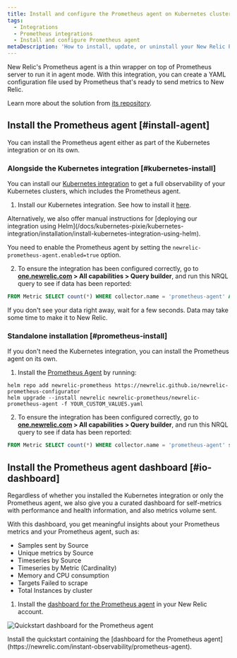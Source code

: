 ```yaml
---
title: Install and configure the Prometheus agent on Kubernetes clusters
tags:
  - Integrations
  - Prometheus integrations
  - Install and configure Prometheus agent
metaDescription: 'How to install, update, or uninstall your New Relic Prometheus agent alongside the Kubernetes integration.'
---
```




New Relic's Prometheus agent is a thin wrapper on top of Prometheus server to run it in agent mode. With this integration, you can create a YAML configuration file used by Prometheus that's ready to send metrics to New Relic.

Learn more about the solution from [its repository](https://github.com/newrelic/newrelic-prometheus-configurator).

## Install the Prometheus agent [#install-agent]

You can install the Prometheus agent either as part of the Kubernetes integration or on its own.

### Alongside the Kubernetes integration [#kubernetes-install]

You can install our [Kubernetes integration](/docs/kubernetes-pixie/kubernetes-integration/get-started/introduction-kubernetes-integration) to get a full observability of your Kubernetes clusters, which includes the Prometheus agent.

1. Install our Kubernetes integration. See how to install it [here](/docs/kubernetes-pixie/kubernetes-integration/installation/kubernetes-integration-install-configure).

<Callout variant="tip">
  Alternatively, we also offer manual instructions for [deploying our integration using Helm](/docs/kubernetes-pixie/kubernetes-integration/installation/install-kubernetes-integration-using-helm).
  
  You need to enable the Prometheus agent by setting the `newrelic-prometheus-agent.enabled=true` option.
</Callout>

2. To ensure the integration has been configured correctly, go to **[one.newrelic.com](https://one.newrelic.com) > All capabilities > Query builder**, and run this NRQL query to see if data has been reported:

  ```sql
  FROM Metric SELECT count(*) WHERE collector.name = 'prometheus-agent' AND cluster_name = 'YOUR_CLUSTER_NAME' since 1 hour ago
  ```

<Callout variant="tip">
  If you don't see your data right away, wait for a few seconds. Data may take some time to make it to New Relic.
</Callout>

### Standalone installation [#prometheus-install]

If you don't need the Kubernetes integration, you can install the Prometheus agent on its own.

1. Install the [Prometheus Agent](https://github.com/newrelic/newrelic-prometheus-configurator#readme) by running:
  ```shell
  helm repo add newrelic-prometheus https://newrelic.github.io/newrelic-prometheus-configurator
  helm upgrade --install newrelic newrelic-prometheus/newrelic-prometheus-agent -f YOUR_CUSTOM_VALUES.yaml
  ```

2. To ensure the integration has been configured correctly, go to **[one.newrelic.com](https://one.newrelic.com) > All capabilities > Query builder**, and run this NRQL query to see if data has been reported:

  ```sql
  FROM Metric SELECT count(*) WHERE collector.name = 'prometheus-agent' since 1 hour ago
  ```

## Install the Prometheus agent dashboard [#io-dashboard]

Regardless of whether you installed the Kubernetes integration or only the Prometheus agent, we also give you a curated dashboard for self-metrics with performance and health information, and also metrics volume sent.

With this dashboard, you get meaningful insights about your Prometheus metrics and your Prometheus agent, such as:

* Samples sent by Source
* Unique metrics by Source
* Timeseries by Source
* Timeseries by Metric (Cardinality)
* Memory and CPU consumption
* Targets Failed to scrape
* Total Instances by cluster

1. Install the [dashboard for the Prometheus agent](https://newrelic.com/instant-observability/prometheus-agent) in your New Relic account.

<img
  title="Quickstart dashboard for the Prometheus agent"
  alt="Quickstart dashboard for the Prometheus agent"
  src={infrastructurePrometheusIoDashboard}
/>

<figcaption>
  Install the quickstart containing the [dashboard for the Prometheus agent](https://newrelic.com/instant-observability/prometheus-agent).
</figcaption>
